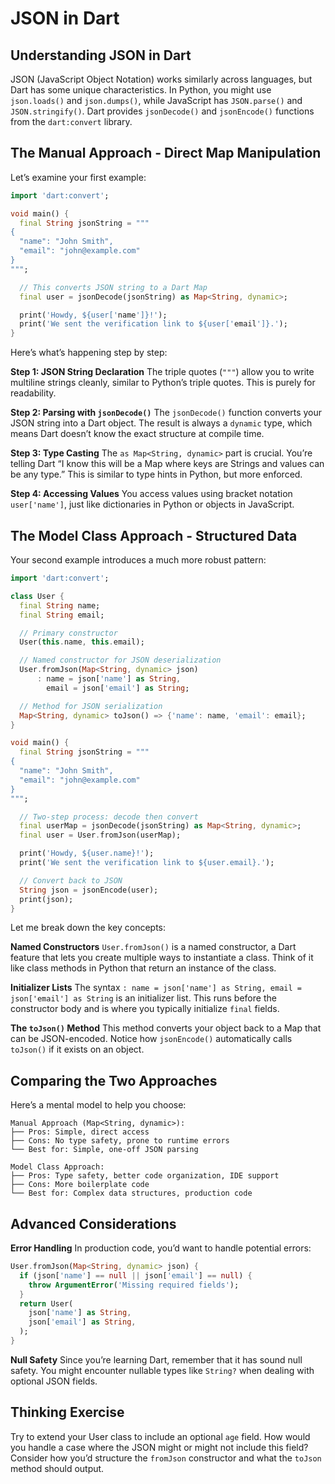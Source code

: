 # JSON in Dart

## Understanding JSON in Dart

JSON (JavaScript Object Notation) works similarly across languages, but Dart has some unique characteristics. In Python, you might use `json.loads()` and `json.dumps()`, while JavaScript has `JSON.parse()` and `JSON.stringify()`. Dart provides `jsonDecode()` and `jsonEncode()` functions from the `dart:convert` library.

## The Manual Approach - Direct Map Manipulation

Let's examine your first example:

```dart
import 'dart:convert';

void main() {
  final String jsonString = """
{
  "name": "John Smith",
  "email": "john@example.com"
}
""";

  // This converts JSON string to a Dart Map
  final user = jsonDecode(jsonString) as Map<String, dynamic>;

  print('Howdy, ${user['name']}!');
  print('We sent the verification link to ${user['email']}.');
}
```

Here's what's happening step by step:

**Step 1: JSON String Declaration**
The triple quotes (`"""`) allow you to write multiline strings cleanly, similar to Python's triple quotes. This is purely for readability.

**Step 2: Parsing with `jsonDecode()`**
The `jsonDecode()` function converts your JSON string into a Dart object. The result is always a `dynamic` type, which means Dart doesn't know the exact structure at compile time.

**Step 3: Type Casting**
The `as Map<String, dynamic>` part is crucial. You're telling Dart "I know this will be a Map where keys are Strings and values can be any type." This is similar to type hints in Python, but more enforced.

**Step 4: Accessing Values**
You access values using bracket notation `user['name']`, just like dictionaries in Python or objects in JavaScript.

## The Model Class Approach - Structured Data

Your second example introduces a much more robust pattern:

```dart
import 'dart:convert';

class User {
  final String name;
  final String email;

  // Primary constructor
  User(this.name, this.email);

  // Named constructor for JSON deserialization
  User.fromJson(Map<String, dynamic> json)
      : name = json['name'] as String,
        email = json['email'] as String;

  // Method for JSON serialization
  Map<String, dynamic> toJson() => {'name': name, 'email': email};
}

void main() {
  final String jsonString = """
{
  "name": "John Smith",
  "email": "john@example.com"
}
""";

  // Two-step process: decode then convert
  final userMap = jsonDecode(jsonString) as Map<String, dynamic>;
  final user = User.fromJson(userMap);

  print('Howdy, ${user.name}!');
  print('We sent the verification link to ${user.email}.');

  // Convert back to JSON
  String json = jsonEncode(user);
  print(json);
}
```

Let me break down the key concepts:

**Named Constructors**
`User.fromJson()` is a named constructor, a Dart feature that lets you create multiple ways to instantiate a class. Think of it like class methods in Python that return an instance of the class.

**Initializer Lists**
The syntax `: name = json['name'] as String, email = json['email'] as String` is an initializer list. This runs before the constructor body and is where you typically initialize `final` fields.

**The `toJson()` Method**
This method converts your object back to a Map that can be JSON-encoded. Notice how `jsonEncode()` automatically calls `toJson()` if it exists on an object.

## Comparing the Two Approaches

Here's a mental model to help you choose:

```
Manual Approach (Map<String, dynamic>):
├── Pros: Simple, direct access
├── Cons: No type safety, prone to runtime errors
└── Best for: Simple, one-off JSON parsing

Model Class Approach:
├── Pros: Type safety, better code organization, IDE support
├── Cons: More boilerplate code
└── Best for: Complex data structures, production code
```

## Advanced Considerations

**Error Handling**
In production code, you'd want to handle potential errors:

```dart
User.fromJson(Map<String, dynamic> json) {
  if (json['name'] == null || json['email'] == null) {
    throw ArgumentError('Missing required fields');
  }
  return User(
    json['name'] as String,
    json['email'] as String,
  );
}
```

**Null Safety**
Since you're learning Dart, remember that it has sound null safety. You might encounter nullable types like `String?` when dealing with optional JSON fields.

## Thinking Exercise

Try to extend your User class to include an optional `age` field. How would you handle a case where the JSON might or might not include this field? Consider how you'd structure the `fromJson` constructor and what the `toJson` method should output.
